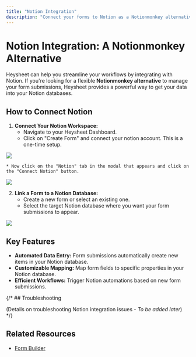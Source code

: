```yaml
---
title: "Notion Integration"
description: "Connect your forms to Notion as a Notionmonkey alternative."
---
```


# Notion Integration: A Notionmonkey Alternative

Heysheet can help you streamline your workflows by integrating with Notion. If you're looking for a flexible **Notionmonkey alternative** to manage your form submissions, Heysheet provides a powerful way to get your data into your Notion databases.

## How to Connect Notion

1.  **Connect Your Notion Workspace:**
    *   Navigate to your Heysheet Dashboard.
    *   Click on "Create Form" and connect your notion account. This is a one-time setup.
<Frame>
  <img src="/images/create-form-btn.png" style={{ borderRadius: '0.5rem' }} />
</Frame>

    * Now click on the "Notion" tab in the modal that appears and click on the "Connect Notion" button.
   
<Frame>
  <img src="/images/connect-to-notion.png" style={{ borderRadius: '0.5rem' }} />
</Frame>


    

2.  **Link a Form to a Notion Database:**
    *   Create a new form or select an existing one.
    *   Select the target Notion database where you want your form submissions to appear.
<Frame>
  <img src="/images/notion-db-picker.png" style={{ borderRadius: '0.5rem' }} />
</Frame>

## Key Features

*   **Automated Data Entry:** Form submissions automatically create new items in your Notion database.
*   **Customizable Mapping:** Map form fields to specific properties in your Notion database.
*   **Efficient Workflows:** Trigger Notion automations based on new form submissions.

{/* ## Troubleshooting

(Details on troubleshooting Notion integration issues - *To be added later*) */}

## Related Resources

*   [Form Builder](/features/form-builder)
